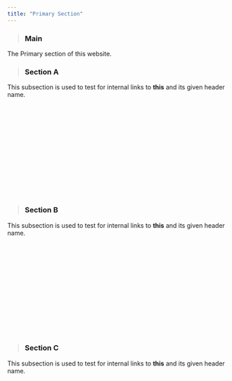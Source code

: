 ---
title: "Primary Section"
---
<head>
<link rel="stylesheet" href="styles.css">
</head>
> ### <a class = "anchor" id="Main">Main</a>

The Primary section of this website.<br/>

> ### <a class = "anchor" id="Section_A">Section A</a>

This subsection is used to test for internal links to **this** and its given header name.<br/>
<br><br><br><br><br><br><br><br><br><br><br><br><br>

> ### <a class = "anchor" id="Section_B">Section B</a>

This subsection is used to test for internal links to **this** and its given header name.<br/>
<br><br><br><br><br><br><br><br><br><br><br><br><br>

> ### <a class = "anchor" id="Section_C">Section C</a>

This subsection is used to test for internal links to **this** and its given header name.<br/>
<br><br><br><br><br><br><br><br><br><br><br><br><br>


